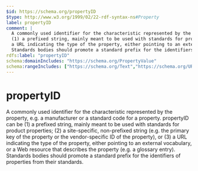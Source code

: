 ```yaml
---
$id: https://schema.org/propertyID
$type: http://www.w3.org/1999/02/22-rdf-syntax-ns#Property
label: propertyID
comment: |
  A commonly used identifier for the characteristic represented by the property, e.g. a manufacturer or a standard code for a property. propertyID can be
  (1) a prefixed string, mainly meant to be used with standards for product properties; (2) a site-specific, non-prefixed string (e.g. the primary key of the property or the vendor-specific ID of the property), or (3)
  a URL indicating the type of the property, either pointing to an external vocabulary, or a Web resource that describes the property (e.g. a glossary entry).
  Standards bodies should promote a standard prefix for the identifiers of properties from their standards.
rdfs:label: "propertyID"
schema:domainIncludes: "https://schema.org/PropertyValue"
schema:rangeIncludes: ["https://schema.org/Text","https://schema.org/URL"]
---
```


# propertyID

A commonly used identifier for the characteristic represented by the property, e.g. a manufacturer or a standard code for a property. propertyID can be
(1) a prefixed string, mainly meant to be used with standards for product properties; (2) a site-specific, non-prefixed string (e.g. the primary key of the property or the vendor-specific ID of the property), or (3)
a URL indicating the type of the property, either pointing to an external vocabulary, or a Web resource that describes the property (e.g. a glossary entry).
Standards bodies should promote a standard prefix for the identifiers of properties from their standards.

